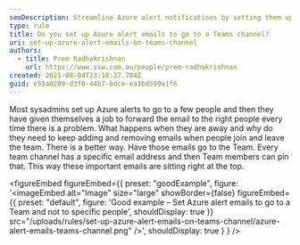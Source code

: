 ```yaml
---
seoDescription: Streamline Azure alert notifications by setting them up to go directly to a Teams channel, eliminating the need for manual forwarding and ensuring important emails are easily accessible.
type: rule
title: Do you set up Azure alert emails to go to a Teams channel?
uri: set-up-azure-alert-emails-on-teams-channel
authors:
  - title: Prem Radhakrishnan
    url: https://www.ssw.com.au/people/prem-radhakrishnan
created: 2021-08-04T23:18:37.704Z
guid: e53a0209-d3f0-44b7-bdce-ea3bd599a1f6
---
```


Most sysadmins set up Azure alerts to go to a few people and then they have given themselves a job to forward the email to the right people every time there is a problem. What happens when they are away and why do they need to keep adding and removing emails when people join and leave the team.
There is a better way. Have those emails go to the Team. Every team channel has a specific email address and then Team members can pin that. This way these important emails are sitting right at the top.

<figureEmbed figureEmbed={{
  preset: "goodExample",
  figure: '<imageEmbed
  alt="Image"
  size="large"
  showBorder={false}
  figureEmbed={{
    preset: "default",
    figure: \'Good example – Set Azure alert emails to go to a Team and not to specific people\',
    shouldDisplay: true
  }}
  src="/uploads/rules/set-up-azure-alert-emails-on-teams-channel/azure-alert-emails-teams-channel.png"
/>',
  shouldDisplay: true
} } />
